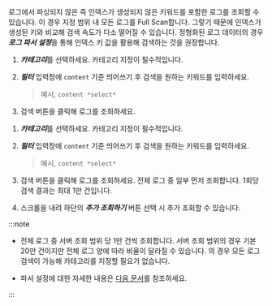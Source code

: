 로그에서 파싱되지 않은 즉 인덱스가 생성되지 않은 키워드를 포함한 로그를 조회할 수 있습니다. 이 경우 지정 범위 내 모든 로그를 Full Scan합니다. 그렇기 때문에 인덱스가 생성된 키와 비교해 검색 속도가 다소 떨어질 수 있습니다. 정형화된 로그 데이터의 경우 ***로그 파서 설정***을 통해 인덱스 키 값을 활용해 검색하는 것을 권장합니다.

<ImgLang img='log-filter-search.png' desc='미파싱 키워드 필터 적용'/>

<InDoc pages="log-lt"> 

1. ***카테고리***를 선택하세요. <InDoc pages="log-search">카테고리 지정이 필수적입니다.</InDoc>

1. ***필터*** 입력창에 `content` 기준 띄어쓰기 후 검색을 원하는 키워드를 입력하세요. 

    > 예시, `content *select*`

1. <LinkImage img="ic-search.svg" className="ico" /> <UI>검색</UI> 버튼을 클릭해 로그를 조회하세요.

</InDoc> 

<InDoc pages="log-search">

1. ***카테고리***를 선택하세요. <InDoc pages="log-search">카테고리 지정이 필수적입니다.</InDoc>

1. ***필터*** 입력창에 `content` 기준 띄어쓰기 후 검색을 원하는 키워드를 입력하세요. 

    > 예시, `content *select*`

1. <LinkImage img="ic-search.svg" className="ico" /> <UI>검색</UI> 버튼을 클릭해 로그를 조회하세요. 전체 로그 중 일부 먼저 조회합니다. 1회당 검색 결과는 최대 1만 건입니다.

1. 스크롤을 내려 하단의 ***추가 조회하기*** 버튼 선택 시 추가 조회할 수 있습니다. 

  <ImgLang img='log-content-search-more.png' desc='추가 조회하기'/> 

</InDoc>

:::note 

* <InDoc pages="log-search">전체 로그 중 서버 조회 범위 당 1만 건씩 조회합니다. 서버 조회 범위의 경우 기본 20만 건이지만 전체 로그 양에 따라 비율이 달라질 수 있습니다.</InDoc> <InDoc pages="log-lt"> <Cmdname sid="logTail" className="uitext" />의 경우 모든 로그 검색이 가능해 카테고리를 지정할 필요가 없습니다.</InDoc>

* 파서 설정에 대한 자세한 내용은 [다음 문서](log-parser.mdx)를 참조하세요.

:::
